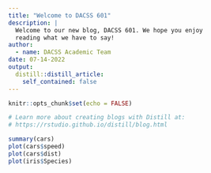 ```yaml
---
title: "Welcome to DACSS 601"
description: |
  Welcome to our new blog, DACSS 601. We hope you enjoy 
  reading what we have to say!
author:
  - name: DACSS Academic Team 
date: 07-14-2022
output:
  distill::distill_article:
    self_contained: false
---
```


```r
knitr::opts_chunk$set(echo = FALSE)

# Learn more about creating blogs with Distill at:
# https://rstudio.github.io/distill/blog.html

```



```r
summary(cars)
plot(cars$speed)
plot(cars$dist)
plot(iris$Species)
```

